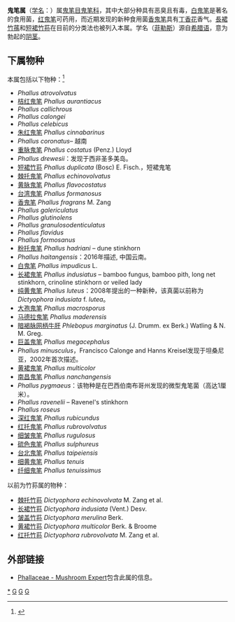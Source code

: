 {{automatic Taxobox 
| image =  Phallus_impudicus7_Stinkhorn.jpg
| image_width = 260px
| image_caption = [[白鬼笔|白鬼笔]] ''Phallus impudicus''
| display_parents=5
| taxon=Phallus
| authority = [[卡尔·林奈|Linnaeus]], 1758
| type_species = [[白鬼笔|白鬼笔]] ''Phallus impudicus'' 
| type_species_authority = [[卡尔·林奈|Linnaeus]], 1753
| subdivision_ranks = 种
| subdivision = 
* [[重脉鬼笔|重脉鬼笔]] ''Phallus costatus''
* [[香鬼笔|香鬼笔]] ''Phallus fragrans''
* [[粉托鬼笔|粉托鬼笔]] ''Phallus hadriani''
* [[白鬼笔|白鬼笔]] ''Phallus impudicus''
* [[竹荪|竹荪]] ''Phallus indusiatus''
* [[雷氏鬼笔|雷氏鬼笔]] ''Phallus ravenelii''
* [[红鬼笔|红鬼笔]] ''Phallus rubicundus''
* [[细皱鬼笔|细皱鬼笔]] ''Phallus rugulosus''
* [[细黄鬼笔|细黄鬼笔]] ''Phallus tenuis''
}}

'''鬼笔属'''（[[学名|学名]]：''{{lang|la|Phallus}}''）属[[鬼笔目|鬼笔目]][[鬼笔科|鬼笔科]]，其中大部分种具有恶臭且有毒，[[白鬼笔|白鬼笔]]是著名的食用菌，[[红鬼笔|红鬼笔]]可药用，而近期发现的新种食用菌[[香鬼笔|香鬼笔]]具有[[丁香属|丁香花]]香气。[[竹荪|長裙竹蓀]]和[[短裙竹荪|短裙竹荪]]在目前的分类法也被列入本属。学名''{{lang|la|Phallus}}''（[[菲勒斯|菲勒斯]]）源自[[希腊语|希腊语]]{{lang|el|φαλλός}}，意为勃起的[[阴茎|阴茎]]。

==下属物种==
本属包括以下物种：<ref>{{cite web |title=Phallus Junius ex L., 1753 |url=https://www.gbif.org/species/2524102 |website=GBIF}}</ref>
* ''Phallus atrovolvatus''
* [[桔红鬼笔|桔红鬼笔]] ''Phallus aurantiacus''
* ''Phallus callichrous''
* ''Phallus calongei''
* ''Phallus celebicus''
* [[朱红鬼笔|朱红鬼笔]] ''Phallus cinnabarinus''
* ''Phallus coronatus ''– 越南
* [[重脉鬼笔|重脉鬼笔]] ''Phallus costatus'' (Penz.) Lloyd 
* ''Phallus drewesii''：发现于西非圣多美岛。
* [[短裙竹荪|短裙竹荪]] ''Phallus duplicata'' (Bosc) E. Fisch.，短裙鬼笔
* [[棘托鬼笔|棘托鬼笔]] ''Phallus echinovolvatus''
* [[黄脉鬼笔|黄脉鬼笔]] ''Phallus flavocostatus''
* [[台湾鬼笔|台湾鬼笔]] ''Phallus formanosus''
* [[香鬼笔|香鬼笔]] ''Phallus fragrans'' M. Zang 
* ''Phallus galericulatus''
* ''Phallus glutinolens''
* ''Phallus granulosodenticulatus''
* ''Phallus flavidus''
* ''Phallus formosanus''
* [[粉托鬼笔|粉托鬼笔]] ''Phallus hadriani'' – dune stinkhorn
* ''Phallus haitangensis''：2016年描述, 中国云南。
* [[白鬼笔|白鬼笔]] ''Phallus impudicus'' L.
* [[长裙鬼笔|长裙鬼笔]] ''Phallus indusiatus'' – bamboo fungus, bamboo pith, long net stinkhorn, crinoline stinkhorn or veiled lady
* [[纯黄鬼笔|纯黄鬼笔]] ''Phallus luteus''：2008年提出的一种新种，该真菌以前称为''Dictyophora indusiata'' f. ''lutea''。
* [[大孢鬼笔|大孢鬼笔]] ''Phallus macrosporus''
* [[马德拉鬼笔|马德拉鬼笔]] ''Phallus maderensis''
* [[暗褐脉网柄牛肝|暗褐脉网柄牛肝]] ''Phlebopus marginatus'' (J. Drumm. ex Berk.) Watling & N. M. Greg. 
* [[巨盖鬼笔|巨盖鬼笔]] ''Phallus megacephalus''
* ''Phallus minusculus''，Francisco Calonge and Hanns Kreisel发现于坦桑尼亚，2002年首次描述。
* [[黄裙鬼笔|黄裙鬼笔]] ''Phallus multicolor''
* [[南昌鬼笔|南昌鬼笔]] ''Phallus nanchangensis''
* ''Phallus pygmaeus''：该物种是在巴西伯南布哥州发现的微型鬼笔菌（高达1厘米）。
* ''Phallus ravenelii'' – Ravenel's stinkhorn
* ''Phallus roseus''
* [[深红鬼笔|深红鬼笔]] ''Phallus rubicundus''
* [[红托鬼笔|红托鬼笔]] ''Phallus rubrovolvatus''
* [[细皱鬼笔|细皱鬼笔]] ''Phallus rugulosus''
* [[硫色鬼笔|硫色鬼笔]] ''Phallus sulphureus''
* [[台北鬼笔|台北鬼笔]] ''Phallus taipeiensis''
* [[细黄鬼笔|细黄鬼笔]] ''Phallus tenuis''
* [[纤细鬼笔|纤细鬼笔]] ''Phallus tenuissimus''

以前为竹荪属的物种：
* [[棘托竹荪|棘托竹荪]] ''Dictyophora echinovolvata'' M. Zang et al. 
* [[长裙竹荪|长裙竹荪]] ''Dictyophora indusiata'' (Vent.) Desv. 
* [[皱盖竹荪|皱盖竹荪]] ''Dictyophora merulina'' Berk. 
* [[黄裙竹荪|黄裙竹荪]] ''Dictyophora multicolor'' Berk. & Broome 
* [[红托竹荪|红托竹荪]] ''Dictyophora rubrovolvata'' M. Zang et al. 

== 外部链接 ==
* [http://www.mushroomexpert.com/phallaceae.html Phallaceae - Mushroom Expert]包含此属的信息。
{{Taxonbar|from=Q2064470}}

[[Category:鬼笔属|*]]
[[Category:卡尔·林奈命名的生物分类|G]]
[[Category:_1758年描述的分类群|G]]
[[Category:_鬼笔科|G]]